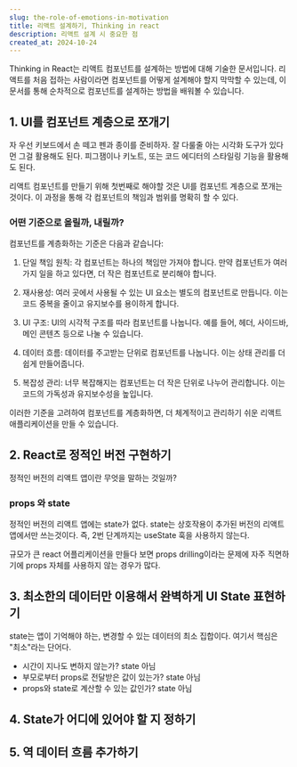 ```yaml
---
slug: the-role-of-emotions-in-motivation
title: 리액트 설계하기, Thinking in react
description: 리액트 설계 시 중요한 점
created_at: 2024-10-24
---
```


Thinking in React는 리액트 컴포넌트를 설계하는 방법에 대해 기술한 문서입니다. 리액트를 처음 접하는 사람이라면 컴포넌트를 어떻게 설계해야 할지 막막할 수 있는데, 이 문서를 통해 순차적으로 컴포넌트를 설계하는 방법을 배워볼 수 있습니다.

## 1. UI를 컴포넌트 계층으로 쪼개기

자 우선 키보드에서 손 떼고 펜과 종이를 준비하자. 잘 다룰줄 아는 시각화 도구가 있다먼 그걸 활용해도 된다. 피그잼이나 키노트, 또는 코드 에디터의 스타일링 기능을 활용해도 된다.

리액트 컴포넌트를 만들기 위해 첫번째로 해야할 것은 UI를 컴포넌트 계층으로 쪼개는 것이다. 이 과정을 통해 각 컴포넌트의 책임과 범위를 명확히 할 수 있다.

### 어떤 기준으로 올릴까, 내릴까?

컴포넌트를 계층화하는 기준은 다음과 같습니다:

1. 단일 책임 원칙: 각 컴포넌트는 하나의 책임만 가져야 합니다. 만약 컴포넌트가 여러 가지 일을 하고 있다면, 더 작은 컴포넌트로 분리해야 합니다.

2. 재사용성: 여러 곳에서 사용될 수 있는 UI 요소는 별도의 컴포넌트로 만듭니다. 이는 코드 중복을 줄이고 유지보수를 용이하게 합니다.

3. UI 구조: UI의 시각적 구조를 따라 컴포넌트를 나눕니다. 예를 들어, 헤더, 사이드바, 메인 콘텐츠 등으로 나눌 수 있습니다.

4. 데이터 흐름: 데이터를 주고받는 단위로 컴포넌트를 나눕니다. 이는 상태 관리를 더 쉽게 만들어줍니다.

5. 복잡성 관리: 너무 복잡해지는 컴포넌트는 더 작은 단위로 나누어 관리합니다. 이는 코드의 가독성과 유지보수성을 높입니다.

이러한 기준을 고려하여 컴포넌트를 계층화하면, 더 체계적이고 관리하기 쉬운 리액트 애플리케이션을 만들 수 있습니다.

## 2. React로 정적인 버전 구현하기

정적인 버전의 리액트 앱이란 무엇을 말하는 것일까?

### props 와 state

정적인 버전의 리액트 앱에는 state가 없다. state는 상호작용이 추가된 버전의 리액트 앱에서만 쓰는것이다. 즉, 2번 단계까지는 useState 훅을 사용하지 않는다.

규모가 큰 react 어플리케이션을 만들다 보면 props drilling이라는 문제에 자주 직면하기에 props 자체를 사용하지 않는 경우가 많다.

## 3. 최소한의 데이터만 이용해서 완벽하게 UI State 표현하기

state는 앱이 기억해야 하는, 변경할 수 있는 데이터의 최소 집합이다. 여기서 핵심은 "최소"라는 단어다.

- 시간이 지나도 변하지 않는가? state 아님
- 부모로부터 props로 전달받은 값이 있는가? state 아님
- props와 state로 계산할 수 있는 값인가? state 아님

## 4. State가 어디에 있어야 할 지 정하기

## 5. 역 데이터 흐름 추가하기
